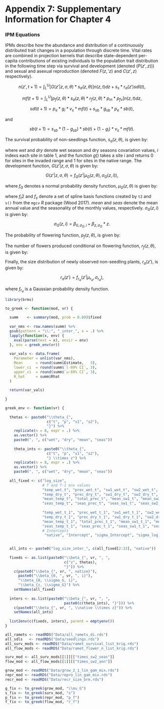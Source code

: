 \newpage

# Appendix 7: Supplementary Information for Chapter 4

### IPM Equations

IPMs describe how the abundance and distribution of a continuously distributed trait changes in a population through discrete time. Vital rates are combined in projection kernels that describe state-dependent per-capita contributions of existing individuals to the population trait distribution in the following time step via survival and development (denoted ($P(z',z)$)) and sexual and asexual reproduction (denoted $F(z,'z)$ and $C(z',z)$ respectively).


$$n(z',t+1) = \int_L^U [G(z'|z, \sigma, \theta) * s_a(z,\theta)]n(z,t)dz + s_s * r_a(z')sdl(t), \tag{4.1.1}$$

$$mf(t+1) = \int_L^U [p_f(z,\theta) * s_a(z,\theta) * r_f(z,\theta) * p_m * p_{fv}]n(z,t)dz, \tag{4.1.2}$$

$$sdl(t+1) = p_e * g_i * v_s * mf(t) + s_{sb} * g_{sb} * p_e * sb(t), \tag{4.1.3}$$

and 

$$sb(t+1) = s_{sb} * (1-g_{sb}) * sb(t) + (1-g_i) * v_s * mf(t).$$

The survival probability of non-seedlings function, $s_a(z, \theta)$, is given by:

\includepdf[pages = -, nup = 1, pagecommand = {}]{rmd/published/iceplant-surv-clean.pdf}

where $wet$ and $dry$ denote wet season and dry seasons covariation values, $i$ indexs each site in table 1, and the function $g()$ takes a site $i$ and returns 0 for sites in the invaded range and 1 for sites in the native range. The development function, $G(z'|z, \sigma, \theta)$ is given by:

$$G(z'|z, \sigma, \theta) = f_G(z'|\mu_G(z, \theta), \sigma_G(z, i)), \tag{4.1.5}$$

where $f_G$ denotes a normal probability density function, $\mu_G(z,\theta)$ is given by:

\includepdf[pages = -, nup = 1, pagecommand = {}]{rmd/published/iceplant-grow-clean.pdf}

where $f_t2$ and $f_s$ denote a set of spline basis functions created by `t2` and `s()` from the `mgcv` _R_ package (Wood 2017). $mean$ and $seas$ denote the mean annual value and the seasonality of the monthly values, respectively. $\sigma_G(z, i)$ is given by:

$$\sigma_G(z, i) = \beta_{0, \sigma_G, i} + \beta_{z, \sigma_G} * z. \tag{4.1.7}$$

The probability of flowering function, $p_f(z,\theta)$, is given by: 

\includepdf[pages = -, nup = 1, pagecommand = {}]{rmd/published/iceplant-pf-clean.pdf}

The number of flowers produced conditional on flowering function, $r_f(z,\theta)$, is given by: 

\includepdf[pages = -, nup = 1, pagecommand = {}]{rmd/published/iceplant-rf-clean.pdf}

Finally, the size distribution of newly observed non-seedling plants, $r_a(z')$, is given by:

$$r_a(z') = f_{r_a}(z'| \mu_{r_a}, \sigma_{r_a}), \tag{4.1.10}$$

where $f_{r_a}$ is a Gaussian probability density function.


```r

library(brms)

to_greek <- function(mod, vr) {
  
  summ    <- summary(mod, prob = 0.89)$fixed
  
  var_nms <- row.names(summ) %>%
  gsub(pattern = "\\:", "_inter_", x = .) %>%
  lapply(function(x, env) {
    eval(parse(text = x), envir = env)
  }, env = greek_env(vr))
  
  var_vals <- data.frame(
    Parameter = unlist(var_nms),
    Mean      = round(summ$Estimate,   3),
    lower_ci  = round(summ$`l-89% CI`, 3),
    upper_ci  = round(summ$`u-89% CI`, 3),
    R_hat     = summ$Rhat
  )
  
  return(var_vals)
  
}

greek_env <- function(vr) {
  
  thetas <- paste0("\\theta_{", 
                   c("t", "p", "s1", "s2"), 
                   "}") %>% 
    replicate(n = 8, expr = .) %>%
    as.vector() %>%
    paste0(", ", c("wet", "dry", "mean", "seas")) 
  
    theta_ints <- paste0("\\theta_{", 
                   c("t", "p", "s1", "s2"), 
                   "} \\times z") %>% 
    replicate(n = 8, expr = .) %>%
    as.vector() %>%
    paste0(", ", c("wet", "dry", "mean", "seas")) 
  
  all_fixed <- c("log_size",
                 # T and T-1 env values
                 "temp_wet_t", "prec_wet_t", "sw1_wet_t", "sw2_wet_t",
                 "temp_dry_t", "prec_dry_t", "sw1_dry_t", "sw2_dry_t",
                 "mean_temp_t", "total_prec_t", "mean_sw1_t", "mean_sw2_t",
                 "seas_temp_t", "seas_prec_t", "seas_sw1_t", "seas_sw2_t",
                 
                 "temp_wet_t_1", "prec_wet_t_1", "sw1_wet_t_1", "sw2_wet_t_1",
                 "temp_dry_t_1", "prec_dry_t_1", "sw1_dry_t_1", "sw2_dry_t_1", 
                 "mean_temp_t_1", "total_prec_t_1", "mean_sw1_t_1", "mean_sw2_t_1",
                 "seas_temp_t_1", "seas_prec_t_1", "seas_sw1_t_1", "seas_sw2_t_1",
                 # Intercepts
                  "native", "Intercept", "sigma_Intercept", "sigma_log_size")
  

  all_ints <- paste0("log_size_inter_", c(all_fixed[2:33], "native"))  
  
  fixeds <- as.list(paste0("\\beta_{", vr, ", ",
                           c("z", thetas),
                           "}")) %>%
    c(paste0("\\beta_{", vr, ", native}"),
      paste0("\\beta_{0, ", vr, ", i}"),
      "\\beta_{0, \\sigma_G, i}", 
      "\\beta_{z, \\sigma_G}") %>%
    setNames(all_fixed)
  
  inters <- as.list(paste0("\\beta_{", vr, ", ",
                           paste0(c(theta_ints), "}"))) %>%
    c(paste0("\\beta_{", vr, ", \\native \\times z}")) %>%
    setNames(all_ints)
  
  list2env(c(fixeds, inters), parent = emptyenv())
}

all_ramets <- readRDS("Data/all_ramets_di.rds")
all_sdls   <- readRDS("Data/seedlings.rds")
all_surv_mods <- readRDS("Data/ramet_survival_list_krig.rds")
all_flow_mods <- readRDS("Data/ramet_flower_n_list_krig.rds")

surv_mod <- all_surv_mods[[1]][["times_sw2_seas"]]
flow_mod <- all_flow_mods[[1]][["times_sw2_ann"]]

grow_mod <- readRDS("Data/grow_2_1_lin_gam_mix.rds")
repr_mod <- readRDS("Data/repro_lin_gam_mix.rds")
recr_mod <- readRDS("Data/recr_size_brm.rds")

g_fix <- to_greek(grow_mod, "\\mu_G")
s_fix <- to_greek(surv_mod, "s")
p_fix <- to_greek(repr_mod, "p_f")
f_fix <- to_greek(flow_mod, "r_f")

```


